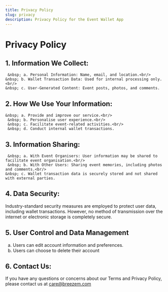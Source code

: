 ```yaml
---
title: Privacy Policy
slug: privacy
description: Privacy Policy for the Event Wallet App
---
```


# Privacy Policy

## 1. Information We Collect:

     &nbsp; a. Personal Information: Name, email, and location.<br/>
    &nbsp; b. Wallet Transaction Data: Used for internal processing only.<br/>
    &nbsp; c. User-Generated Content: Event posts, photos, and comments.

## 2. How We Use Your Information:

    &nbsp; a. Provide and improve our service.<br/>
     &nbsp; b. Personalise user experience.<br/>
     &nbsp; c. Facilitate event-related activities.<br/>
     &nbsp; d. Conduct internal wallet transactions.

## 3. Information Sharing:

     &nbsp; a. With Event Organisers: User information may be shared to facilitate event organisation.<br/>
     &nbsp; b. With Other Users: Sharing event memories, including photos and comments.<br/>
    &nbsp; c. Wallet transaction data is securely stored and not shared with external parties.

## 4. Data Security:

Industry-standard security measures are employed to protect user data, including wallet transactions. However, no method of transmission over the internet or electronic storage is completely secure.

## 5. User Control and Data Management

&nbsp; a. Users can edit account information and preferences.<br/>
&nbsp; b. Users can choose to delete their account

## 6. Contact Us:

If you have any questions or concerns about our Terms and Privacy Policy, please contact us at [care@breezem.com](mailto:care@breezem.com)
